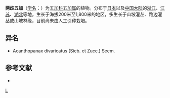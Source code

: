 {{Speciesbox 
| genus = Eleutherococcus
| species = divaricatus
| authority = (Sieb. et Zucc.) [[中井猛之进|Nakai]]
}}
'''两歧五加'''（[[学名|学名]]：{{lang|la|''Eleutherococcus divaricatus''}}）为[[五加科|五加科]][[五加属|五加属]]的植物。分布于[[日本|日本]]以及[[中国大陆|中国大陆]]的[[浙江|浙江]]、[[江苏|江苏]]、[[湖北|湖北]]等地，生长于海拔200米至1,800米的地区，多生长于山坡灌丛、路边灌丛或山坡林缘，目前尚未由人工引种栽培。

== 异名 ==
* Acanthopanax divaricatus (Sieb. et Zucc.) Seem.

== 参考文献 ==
<div class="references-small">
* {{cite web| url =http://www.bioinfo.cn/db05/KmzwSpecies.php?action=view&id=1502| title =两歧五加| work =《中国高等植物数据库全库》| publisher =中国科学院微生物研究所| author =昆明植物研究所| accessdate =2009-02-22| deadurl =yes| archiveurl =https://web.archive.org/web/20160305024042/http://www.bioinfo.cn/db05/KmzwSpecies.php?action=view&id=1502| archivedate =2016-03-05}}
</div>
{{Taxonbar|from=Q10871436}}

[[Category:五加属|L]]


{{Apiales-stub}}